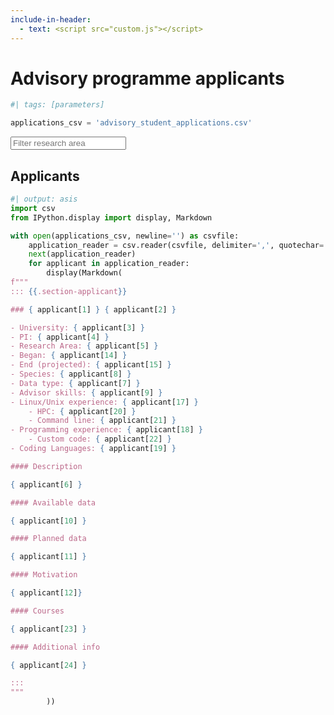 ```yaml
---
include-in-header:
  - text: <script src="custom.js"></script>
---
```


# Advisory programme applicants
```python
#| tags: [parameters]

applications_csv = 'advisory_student_applications.csv'
```

::: {.content-hidden unless-format="html"}

<input type="text" id="ra_filter" onkeyup="filter_list()" placeholder="Filter research area">

:::

## Applicants

```python
#| output: asis
import csv
from IPython.display import display, Markdown

with open(applications_csv, newline='') as csvfile:
    application_reader = csv.reader(csvfile, delimiter=',', quotechar='"')
    next(application_reader)
    for applicant in application_reader:
        display(Markdown(
f"""
::: {{.section-applicant}}

### { applicant[1] } { applicant[2] }

- University: { applicant[3] }
- PI: { applicant[4] }
- Research Area: { applicant[5] }
- Began: { applicant[14] }
- End (projected): { applicant[15] }
- Species: { applicant[8] }
- Data type: { applicant[7] }
- Advisor skills: { applicant[9] }
- Linux/Unix experience: { applicant[17] }
    - HPC: { applicant[20] }
    - Command line: { applicant[21] }
- Programming experience: { applicant[18] }
    - Custom code: { applicant[22] }
- Coding Languages: { applicant[19] }

#### Description

{ applicant[6] }

#### Available data

{ applicant[10] }

#### Planned data

{ applicant[11] }

#### Motivation

{ applicant[12]}

#### Courses

{ applicant[23] }

#### Additional info

{ applicant[24] }

:::
"""
        ))
```


